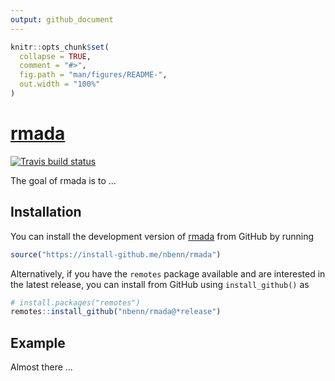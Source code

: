 ```yaml
---
output: github_document
---
```


<!-- README.md is generated from README.Rmd. Please edit that file -->

```r
knitr::opts_chunk$set(
  collapse = TRUE,
  comment = "#>",
  fig.path = "man/figures/README-",
  out.width = "100%"
)
```
# [rmada](https://nbenn.github.io/rmada)

[![Travis build status](https://travis-ci.org/nbenn/rmada.svg?branch=master)](https://travis-ci.org/nbenn/rmada)

The goal of rmada is to ...

## Installation

You can install the development version of [rmada](https://nbenn.github.io/rmada) from GitHub by running
``` r
source("https://install-github.me/nbenn/rmada")
```

Alternatively, if you have the `remotes` package available and are interested in the latest release, you can install from GitHub using `install_github()` as

``` r
# install.packages("remotes")
remotes::install_github("nbenn/rmada@*release")
```

## Example

Almost there ...
